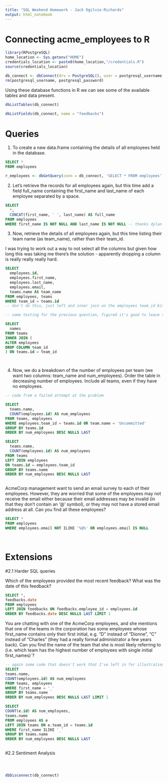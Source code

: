 ```yaml
---
title: "SQL Weekend Homework - Jack Ogilvie-Richards"
output: html_notebook
---
```


# Connecting acme_employees to R

```r
library(RPostgreSQL)
home_location <- Sys.getenv("HOME")
credentials_location <- paste0(home_location,"/credentials.R")
source(credentials_location)

db_connect <- dbConnect(drv = PostgreSQL(), user = postgresql_username, password = postgresql_password, dbname = "acme_employees", host = "localhost")
rm(postgresql_username, postgresql_password)

```

Using these database functions in R we can see some of the available tables and data present. 

```r
dbListTables(db_connect)
```

```r
dbListFields(db_connect, name = "feedbacks")
```

# Queries

1. To create a new data.frame containing the details of all employees held in the database.

```sql

SELECT *
FROM employees

```

```r
r_employees <- dbGetQuery(conn = db_connect, 'SELECT * FROM employees')
```



2. Let's retrieve the records for all employees again, but this time add a field full_name containing the first_name and last_name of each employee separated by a space.


```sql

SELECT 
  *,
  CONCAT(first_name, ' ', last_name) AS full_name
FROM employees 
WHERE first_name IS NOT NULL AND last_name IS NOT NULL -- thanks dylan

```

3. Now, retrieve the details of all employees again, but this time listing their team name (as team_name), rather than their team_id. 

I was trying to work out a way to not select all the columns but given how long this was taking me there's the solution - apparently dropping a column is really really really hard. 


```sql

SELECT 
  employees.id,
  employees.first_name,
  employees.last_name,
  employees.email,
  teams.name AS team_name
FROM employees, teams
WHERE team_id = teams.id 
-- don't do this, just left and inner join on the employees team_id bit

```


```sql
-- some testing for the previous question, figured it's good to leave this stuff in if you happen to read through

SELECT 
  names
FROM teams
INNER JOIN (
ALTER employees 
DROP COLUMN team_id
) ON teams.id = team_id




```


4. Now, we do a breakdown of the number of employees per team (we want two columns: team_name and num_employees). Order the table in decreasing number of employees. Include all teams, even if they have no employees.

```sql
-- code from a failed attempt at the problem

SELECT 
  teams.name,
  COUNT(employees.id) AS num_employees
FROM teams, employees
WHERE employees.team_id = teams.id OR team.name = 'Uncommitted'
GROUP BY teams.id
ORDER BY num_employees DESC NULLS LAST

```


```sql

SELECT 
  teams.name, 
  COUNT(employees.id) AS num_employees
FROM teams
LEFT JOIN employees
ON teams.id = employees.team_id
GROUP BY teams.name
ORDER BY num_employees DESC NULLS LAST



```





AcmeCorp management want to send an email survey to each of their employees. However, they are worried that some of the employees may not receive the email either because their email addresses may be invalid (in that they don’t contain an ‘@’ symbol), or they may not have a stored email address at all. Can you find all these employees?


```sql

SELECT *
FROM employees
WHERE employees.email NOT ILIKE '%@%' OR employees.email IS NULL




```


# Extensions


#2.1 Harder SQL queries


Which of the employees provided the most recent feedback? What was the date of this feedback?


```sql

SELECT *, 
feedbacks.date
FROM employees
LEFT JOIN feedbacks ON feedbacks.employee_id = employees.id
ORDER BY feedbacks.date DESC NULLS LAST LIMIT 1


```


You are chatting with one of the AcmeCorp employees, and she mentions that one of the teams in the corporation has some employees whose first_name contains only their first initial, e.g. “D” instead of “Dionne”, “C” instead of “Charles” (they had a really formal administrator a few years back). Can you find the name of the team that she is most likely referring to (i.e. which team has the highest number of employees with single initial first_names)`?


```sql
-- again some code that doesn't work that I've left in for illustration
SELECT 
teams.name,
COUNT(employees.id) AS num_employees
FROM teams, employees
WHERE first_name = '_'
GROUP BY teams.name
ORDER BY num_employees DESC NULLS LAST LIMIT 1


```


```sql

SELECT
COUNT(e.id) AS num_employees,
teams.name
FROM employees AS e
LEFT JOIN teams ON e.team_id = teams.id
WHERE first_name ILIKE '_'
GROUP BY teams.name
ORDER BY num_employees DESC NULLS LAST


```


```sql



```



#2.2 Sentiment Analysis

```sql
```
```sql
```
```sql
```




```r
dbDisconnect(db_connect)
```















